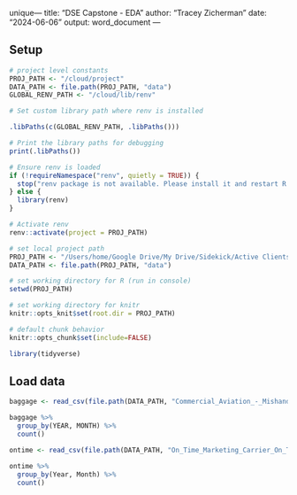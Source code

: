 unique---
title: "DSE Capstone - EDA"
author: "Tracey Zicherman"
date: "2024-06-06"
output: word_document
---

## Setup

```r
# project level constants
PROJ_PATH <- "/cloud/project"
DATA_PATH <- file.path(PROJ_PATH, "data")
GLOBAL_RENV_PATH <- "/cloud/lib/renv"
```

```r
# Set custom library path where renv is installed

.libPaths(c(GLOBAL_RENV_PATH, .libPaths()))

# Print the library paths for debugging
print(.libPaths())

# Ensure renv is loaded
if (!requireNamespace("renv", quietly = TRUE)) {
  stop("renv package is not available. Please install it and restart R.")
} else {
  library(renv)
}

# Activate renv
renv::activate(project = PROJ_PATH)
```


```r
# set local project path
PROJ_PATH <- "/Users/home/Google Drive/My Drive/Sidekick/Active Clients/TraceyZicherman@sidekick/DSECapstone/super-sniffle"
DATA_PATH <- file.path(PROJ_PATH, "data")

# set working directory for R (run in console)
setwd(PROJ_PATH)

# set working directory for knitr
knitr::opts_knit$set(root.dir = PROJ_PATH)

# default chunk behavior
knitr::opts_chunk$set(include=FALSE)
```


```r
library(tidyverse)
```

## Load data

```r
baggage <- read_csv(file.path(DATA_PATH, "Commercial_Aviation_-_Mishandled_Baggage_and_Mishandled_Wheelchairs_and_Scooter_20240717.csv"))
```


```r
baggage %>%
  group_by(YEAR, MONTH) %>%
  count()
```


```r
ontime <- read_csv(file.path(DATA_PATH, "On_Time_Marketing_Carrier_On_Time_Performance_(Beginning_January_2018)_2020_12.csv"))
```
```r
ontime %>%
  group_by(Year, Month) %>%
  count()
```

